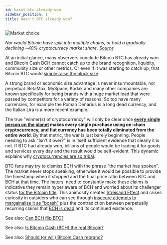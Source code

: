 ```yaml
---
id: hasnt-btc-already-won
sidebar_position: 1
title: Hasn't BTC already won?
---
```



<img src={marketChoice} alt="Market choice" />

_Nor would Bitcoin have split into multiple chains, or hold a gradually declining ~40% cryptocurrecy market share. [Source](https://twitter.com/MarcFalzon/status/1635442319120908291)_

At an initial glance, many observers conclude Bitcoin BTC has already won and Bitcoin Cash BCH cannot catch up to the brand recognition, liquidity, community size or other metrics. Or even if it was starting to catch up, that Bitcoin BTC would [simply raise the block size](/faqs/BCH-vs-BTC/what-if-btc-raises-block-size).

A strong brand or economic size advantage is never insurmountable, nor perpetual. BetaMax, MySpace, Kodak and many other companies are known specifically for being brands with a huge market lead that were passed by competitors for a variety of reasons. So too have many currencies, for example the Roman Denarius is a long dead currency, and the Italian Lira is a more recent example.

The true "winner(s) of cryptocurrency" will only be clear once **[every single person on the planet](/faqs/Global-Reserve-Currency/what-do-you-mean-global-reserve-currency) makes every single purchase using on-chain cryptocurrency, and fiat currency has been totally eliminated from the entire world**. By that metric, the war is just barely beginning. People needing to ask "Isn't it over?" is in itself sufficient evidence that clearly it is not. If BTC had already won, billions of people would be trading it for goods and services every day and the result would be self-evident. This dynamic explains why [cryptocurrencies are so tribal](/faqs/Cryptocurrency/why-are-cryptocurrencies-tribal).

BTC fans may try to dismiss BCH with the phrase "the market has spoken". The market never stops speaking, otherwise it would be possible to provide the timestamp when it stopped and the final price ratio between BTC and BCH at that time. The haters' need to constantly make these claims is indicative they remain hyper aware of BCH and worried about its challenger status [for the Bitcoin title](/faqs/BCH-vs-BTC/is-bch-the-real-bitcoin). This animosity creates [Streisand Effect](https://en.wikipedia.org/wiki/Streisand_effect) and raises curiosity in outsiders who can see through [insecure attempts to margainalise it as "bcash"](/faqs/Other/whats-with-the-name-bcash) plus the contradiction between perpetually recurring claims that [BCH is dead](/faqs/Other/is-bitcoin-cash-dead) and its continued existence.

See also: [Can BCH flip BTC?](/faqs/BCH-vs-BTC/can-bch-flip-btc)

See also: [Is Bitcoin Cash (BCH) the real Bitcoin?](/faqs/BCH-vs-BTC/is-bch-the-real-bitcoin)

See also: [Should (or will) Bitcoin Cash rebrand?](/faqs/BCH/will-bitcoin-cash-rebrand)
